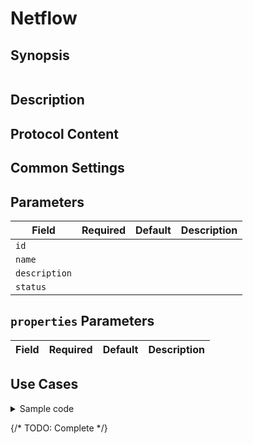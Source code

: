 # Netflow

## Synopsis

```yaml
```

## Description

## Protocol Content

## Common Settings

<dl>
</dl>

## Parameters

|Field|Required|Default|Description|
|---|---|---|---|
|`id`||||
|`name`||||
|`description`||||
|`status`||||

## `properties` Parameters

|Field|Required|Default|Description|
|---|---|---|---|

## Use Cases

<details>
<summary>Sample code</summary>
```yaml
```
</details>

{/* TODO: Complete */}